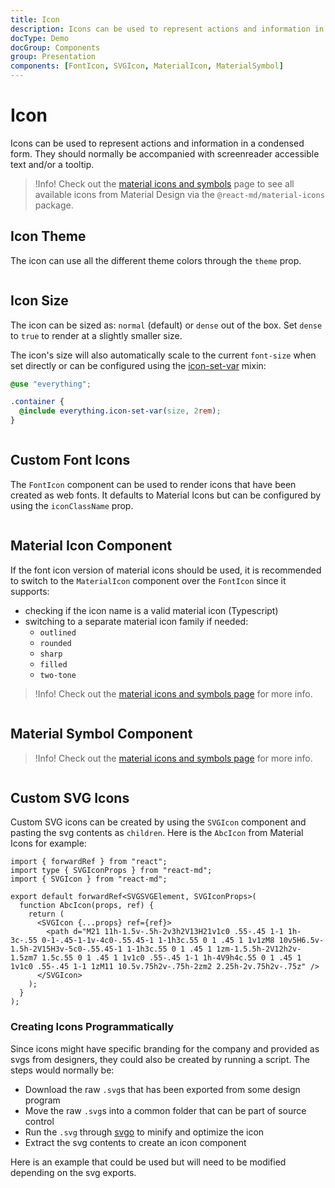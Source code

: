 ```yaml
---
title: Icon
description: Icons can be used to represent actions and information in a condensed form. They should normally be accompanied with screenreader accessible text and/or a tooltip.
docType: Demo
docGroup: Components
group: Presentation
components: [FontIcon, SVGIcon, MaterialIcon, MaterialSymbol]
---
```


# Icon

Icons can be used to represent actions and information in a condensed form. They
should normally be accompanied with screenreader accessible text and/or a tooltip.

> !Info! Check out the [material icons and symbols](/components/material-icons-and-symbols)
> page to see all available icons from Material Design via the
> `@react-md/material-icons` package.

## Icon Theme

The icon can use all the different theme colors through the `theme` prop.

```demo source="./IconTheme.tsx"

```

## Icon Size

The icon can be sized as: `normal` (default) or `dense` out of the box. Set `dense` to `true`
to render at a slightly smaller size.

The icon's size will also automatically scale to the current `font-size` when set directly
or can be configured using the [icon-set-var](/sassdoc/icon#mixin-set-var) mixin:

```scss
@use "everything";

.container {
  @include everything.icon-set-var(size, 2rem);
}
```

```demo source="./IconSize.tsx"

```

## Custom Font Icons

The `FontIcon` component can be used to render icons that have been created as web fonts. It
defaults to Material Icons but can be configured by using the `iconClassName` prop.

```demo source="./FontAwesomeExample.tsx"

```

## Material Icon Component

If the font icon version of material icons should be used, it is recommended to
switch to the `MaterialIcon` component over the `FontIcon` since it supports:

- checking if the icon name is a valid material icon (Typescript)
- switching to a separate material icon family if needed:
  - `outlined`
  - `rounded`
  - `sharp`
  - `filled`
  - `two-tone`

> !Info! Check out the
> [material icons and symbols page](/components/material-icons-and-symbols?icon.type=icon-font)
> for more info.

```demo source="./MaterialIconComponentExample.tsx"

```

## Material Symbol Component

> !Info! Check out the
> [material icons and symbols page](/components/material-icons-and-symbols)
> for more info.

```demo source="./MaterialSymbolComponentExample.tsx"

```

## Custom SVG Icons

Custom SVG icons can be created by using the `SVGIcon` component and pasting the
svg contents as `children`. Here is the `AbcIcon` from Material Icons for
example:

```tsx
import { forwardRef } from "react";
import type { SVGIconProps } from "react-md";
import { SVGIcon } from "react-md";

export default forwardRef<SVGSVGElement, SVGIconProps>(
  function AbcIcon(props, ref) {
    return (
      <SVGIcon {...props} ref={ref}>
        <path d="M21 11h-1.5v-.5h-2v3h2V13H21v1c0 .55-.45 1-1 1h-3c-.55 0-1-.45-1-1v-4c0-.55.45-1 1-1h3c.55 0 1 .45 1 1v1zM8 10v5H6.5v-1.5h-2V15H3v-5c0-.55.45-1 1-1h3c.55 0 1 .45 1 1zm-1.5.5h-2V12h2v-1.5zm7 1.5c.55 0 1 .45 1 1v1c0 .55-.45 1-1 1h-4V9h4c.55 0 1 .45 1 1v1c0 .55-.45 1-1 1zM11 10.5v.75h2v-.75h-2zm2 2.25h-2v.75h2v-.75z" />
      </SVGIcon>
    );
  }
);
```

### Creating Icons Programmatically

Since icons might have specific branding for the company and provided as svgs
from designers, they could also be created by running a script. The steps would
normally be:

- Download the raw `.svg`s that has been exported from some design program
- Move the raw `.svg`s into a common folder that can be part of source control
- Run the `.svg` through [svgo](https://github.com/svg/svgo) to minify and
  optimize the icon
- Extract the svg contents to create an icon component

Here is an example that could be used but will need to be modified depending on
the svg exports.

```demo source="./createIcons.ts" importOnly

```
